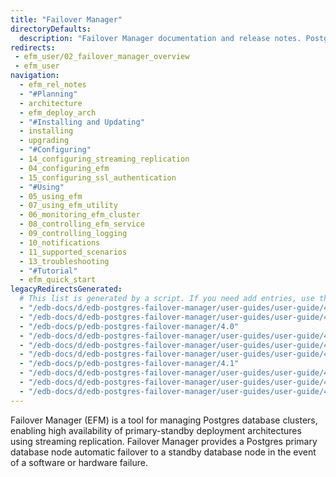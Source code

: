```yaml
---
title: "Failover Manager"
directoryDefaults:
  description: "Failover Manager documentation and release notes. PostgreSQL replication and failover manager for achieving high availability."
redirects:
 - efm_user/02_failover_manager_overview
 - efm_user
navigation:
  - efm_rel_notes
  - "#Planning"
  - architecture
  - efm_deploy_arch
  - "#Installing and Updating"
  - installing
  - upgrading
  - "#Configuring"
  - 14_configuring_streaming_replication
  - 04_configuring_efm
  - 15_configuring_ssl_authentication
  - "#Using"
  - 05_using_efm
  - 07_using_efm_utility
  - 06_monitoring_efm_cluster
  - 08_controlling_efm_service
  - 09_controlling_logging
  - 10_notifications
  - 11_supported_scenarios
  - 13_troubleshooting
  - "#Tutorial"
  - efm_quick_start
legacyRedirectsGenerated:
  # This list is generated by a script. If you need add entries, use the `legacyRedirects` key.
  - "/edb-docs/d/edb-postgres-failover-manager/user-guides/user-guide/4.0/whats_new.html"
  - "/edb-docs/d/edb-postgres-failover-manager/user-guides/user-guide/4.0/index.html"
  - "/edb-docs/p/edb-postgres-failover-manager/4.0"
  - "/edb-docs/d/edb-postgres-failover-manager/user-guides/user-guide/4.0/genindex.html"
  - "/edb-docs/d/edb-postgres-failover-manager/user-guides/user-guide/4.0/conclusion.html"
  - "/edb-docs/d/edb-postgres-failover-manager/user-guides/user-guide/4.1/whats_new.html"
  - "/edb-docs/p/edb-postgres-failover-manager/4.1"
  - "/edb-docs/d/edb-postgres-failover-manager/user-guides/user-guide/4.1/genindex.html"
  - "/edb-docs/d/edb-postgres-failover-manager/user-guides/user-guide/4.1/conclusion.html"
  - "/edb-docs/d/edb-postgres-failover-manager/user-guides/user-guide/4.1/index.html"
---
```

<div id="failover_manager_overview" class="registered_link"></div>

Failover Manager (EFM) is a tool for managing Postgres database clusters, enabling high availability of primary-standby deployment architectures using streaming replication. Failover Manager provides a Postgres primary database node automatic failover to a standby database node in the event of a software or hardware failure.





